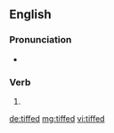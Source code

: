 ==English==

===Pronunciation===
* {{rhymes|ɪft|lang=en}}

===Verb===
{{head|en|verb form}}

# {{en-past of|tiff}}

[[de:tiffed]]
[[mg:tiffed]]
[[vi:tiffed]]